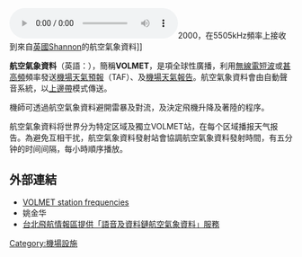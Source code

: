 [[File:2013-03-31_2000z_Shannon_Volmet.ogg|thumb]]2000，在5505kHz頻率上接收到來自[[英國|英國]]Shannon的航空氣象資料]]

'''航空氣象資料'''（英語：{{lang|en|'''meteorological information for aircraft in flight'''}}），簡稱'''VOLMET'''，是項全球性廣播，利用[[無線電|無線電]][[短波|短波]]或[[甚高頻|甚高頻]]頻率發送[[機場天氣預報|機場天氣預報]]（TAF）、{{Link-en|向航機發出的危險天氣警告|SIGMET}}及[[機場天氣報告|機場天氣報告]]。航空氣象資料會由自動聲音系統，以[[单边带调制|上邊帶]]模式傳送。

機師可透過航空氣象資料避開雷暴及對流，及決定飛機升降及著陸的程序。

航空氣象資料将世界分为特定区域及獨立VOLMET站，在每个区域播报天气报告。為避免互相干扰，航空氣象資料發射站會協調航空氣象資料發射時間，有五分钟的时间间隔，每小時順序播放。

==外部連結==
*[http://www.dxinfocentre.com/volmet.htm VOLMET station frequencies] {{Wayback|url=http://www.dxinfocentre.com/volmet.htm |date=20210309182809 }}
*姚金华
*[http://www.caa.gov.tw/BIG5/aip/files/0208%20DVOLMET%20_ch.pdf 台北飛航情報區提供「語音及資料鏈航空氣象資料」服務]{{Dead link|date=2019年11月 |bot=InternetArchiveBot |fix-attempted=yes }}

{{航空小作品}}

[[Category:機場設施|Category:機場設施]]